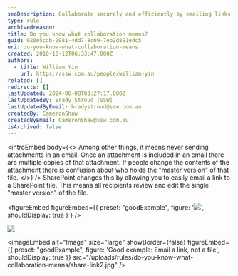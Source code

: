 ```yaml
---
seoDescription: Collaborate securely and efficiently by emailing links to SharePoint files instead of attachments, ensuring only one "master version" exists.
type: rule
archivedreason:
title: Do you know what collaboration means?
guid: 02005cdb-2981-4dd7-8c09-7eb2d891edc5
uri: do-you-know-what-collaboration-means
created: 2010-10-12T06:33:47.000Z
authors:
  - title: William Yin
    url: https://ssw.com.au/people/william-yin
related: []
redirects: []
lastUpdated: 2024-06-08T03:27:17.000Z
lastUpdatedBy: Brady Stroud [SSW]
lastUpdatedByEmail: bradystroud@ssw.com.au
createdBy: CameronShaw
createdByEmail: CameronShaw@ssw.com.au
isArchived: false
---
```


<introEmbed
  body={<>
Among other things, it means never sending attachments in an email. Once an attachment is included in an email there are multiple copies of that attachment. If people change the contents of the attachment there is confusion about who holds the "master version" of that file.
  </>}
/>
SharePoint changes this by allowing you to easily email a link to a SharePoint file. This means all recipients review and edit the single "master version" of the file.

<figureEmbed figureEmbed={{
  preset: "goodExample",
  figure: '![](/uploads/rules/do-you-know-what-collaboration-means/share-link1.jpg)',
  shouldDisplay: true
} } />

![](/uploads/rules/do-you-know-what-collaboration-means/share-link2.jpg)

<imageEmbed
  alt="Image"
  size="large"
  showBorder={false}
  figureEmbed={{
    preset: "goodExample",
    figure: 'Good example: Email a link, not a file',
    shouldDisplay: true
  }}
  src="/uploads/rules/do-you-know-what-collaboration-means/share-link2.jpg"
/>
